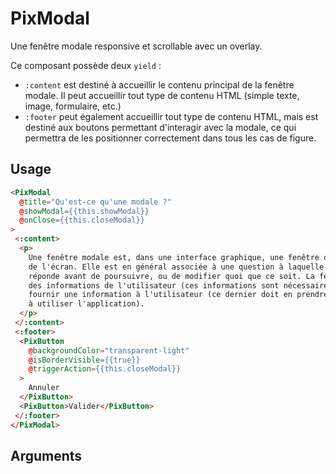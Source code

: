 

<Meta
  title="Basics/Modal"
  component="PixModal"
  argTypes={stories.argTypes}
/>

# PixModal

Une fenêtre modale responsive et scrollable avec un overlay.

Ce composant possède deux `yield` :

- `:content` est destiné à accueillir le contenu principal de la fenêtre modale. Il peut accueillir tout type de
  contenu HTML (simple texte, image, formulaire, etc.)
- `:footer` peut également accueillir tout type de contenu HTML, mais est destiné aux boutons permettant d'interagir
  avec la modale, ce qui permettra de les positionner correctement dans tous les cas de figure.

<Canvas>
  <Story name="Default" story={stories.Default} height={500} />
</Canvas>

## Usage

```html
<PixModal
  @title="Qu'est-ce qu'une modale ?"
  @showModal={{this.showModal}}
  @onClose={{this.closeModal}}
>
 <:content>
  <p>
    Une fenêtre modale est, dans une interface graphique, une fenêtre qui prend le contrôle total du clavier et
    de l'écran. Elle est en général associée à une question à laquelle il est impératif que l'utilisateur
    réponde avant de poursuivre, ou de modifier quoi que ce soit. La fenêtre modale a pour propos : d'obtenir
    des informations de l'utilisateur (ces informations sont nécessaires pour réaliser une opération) ; de
    fournir une information à l'utilisateur (ce dernier doit en prendre connaissance avant de pouvoir continuer
    à utiliser l'application).
  </p>
 </:content>
 <:footer>
  <PixButton
    @backgroundColor="transparent-light"
    @isBorderVisible={{true}}
    @triggerAction={{this.closeModal}}
  >
    Annuler
  </PixButton>
  <PixButton>Valider</PixButton>
 </:footer>
</PixModal>
```

## Arguments

<ArgsTable story="Default" />
